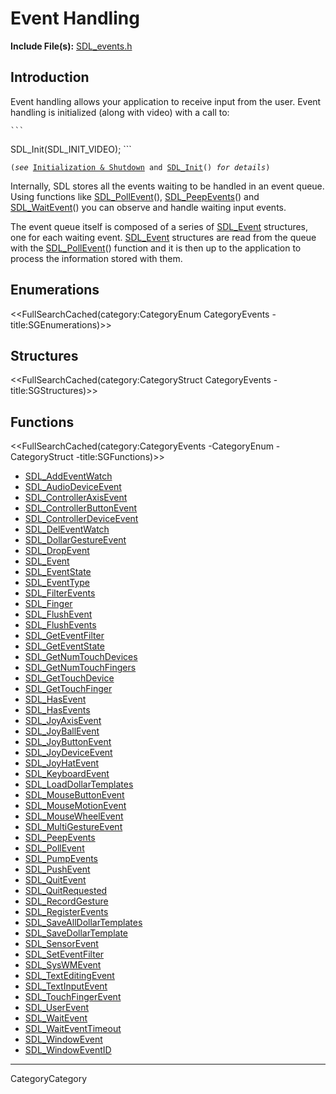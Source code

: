 
= Event Handling =

'''Include File(s):'''  [http://hg.libsdl.org/SDL/file/default/include/SDL_events.h SDL_events.h]


== Introduction ==
Event handling allows your application to receive input from the user. Event handling is initialized (along with video) with a call to:

 ```
SDL_Init(SDL_INIT_VIDEO);
```
 (''see'' [[CategoryInit|Initialization & Shutdown]] and [[SDL_Init]]() ''for details'')

Internally, SDL stores all the events waiting to be handled in an event queue.  Using functions like [[SDL_PollEvent]](), [[SDL_PeepEvents]]() and [[SDL_WaitEvent]]() you can observe and handle waiting input events.

The event queue itself is composed of a series of [[SDL_Event]] structures, one for each waiting event. [[SDL_Event]] structures are read from the queue with the [[SDL_PollEvent]]() function and it is then up to the application to process the information stored with them. 

== Enumerations ==
<<FullSearchCached(category:CategoryEnum CategoryEvents -title:SGEnumerations)>>

== Structures ==
<<FullSearchCached(category:CategoryStruct CategoryEvents -title:SGStructures)>>

== Functions ==
<<FullSearchCached(category:CategoryEvents -CategoryEnum -CategoryStruct -title:SGFunctions)>>

<!-- BEGIN CATEGORY LIST -->
* [[SDL_AddEventWatch]]
* [[SDL_AudioDeviceEvent]]
* [[SDL_ControllerAxisEvent]]
* [[SDL_ControllerButtonEvent]]
* [[SDL_ControllerDeviceEvent]]
* [[SDL_DelEventWatch]]
* [[SDL_DollarGestureEvent]]
* [[SDL_DropEvent]]
* [[SDL_Event]]
* [[SDL_EventState]]
* [[SDL_EventType]]
* [[SDL_FilterEvents]]
* [[SDL_Finger]]
* [[SDL_FlushEvent]]
* [[SDL_FlushEvents]]
* [[SDL_GetEventFilter]]
* [[SDL_GetEventState]]
* [[SDL_GetNumTouchDevices]]
* [[SDL_GetNumTouchFingers]]
* [[SDL_GetTouchDevice]]
* [[SDL_GetTouchFinger]]
* [[SDL_HasEvent]]
* [[SDL_HasEvents]]
* [[SDL_JoyAxisEvent]]
* [[SDL_JoyBallEvent]]
* [[SDL_JoyButtonEvent]]
* [[SDL_JoyDeviceEvent]]
* [[SDL_JoyHatEvent]]
* [[SDL_KeyboardEvent]]
* [[SDL_LoadDollarTemplates]]
* [[SDL_MouseButtonEvent]]
* [[SDL_MouseMotionEvent]]
* [[SDL_MouseWheelEvent]]
* [[SDL_MultiGestureEvent]]
* [[SDL_PeepEvents]]
* [[SDL_PollEvent]]
* [[SDL_PumpEvents]]
* [[SDL_PushEvent]]
* [[SDL_QuitEvent]]
* [[SDL_QuitRequested]]
* [[SDL_RecordGesture]]
* [[SDL_RegisterEvents]]
* [[SDL_SaveAllDollarTemplates]]
* [[SDL_SaveDollarTemplate]]
* [[SDL_SensorEvent]]
* [[SDL_SetEventFilter]]
* [[SDL_SysWMEvent]]
* [[SDL_TextEditingEvent]]
* [[SDL_TextInputEvent]]
* [[SDL_TouchFingerEvent]]
* [[SDL_UserEvent]]
* [[SDL_WaitEvent]]
* [[SDL_WaitEventTimeout]]
* [[SDL_WindowEvent]]
* [[SDL_WindowEventID]]
<!-- END CATEGORY LIST -->
----
CategoryCategory
